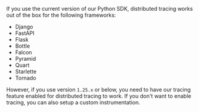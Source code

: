 If you use the current version of our Python SDK, distributed tracing works out of the box for the following frameworks:

- Django
- FastAPI
- Flask
- Bottle
- Falcon
- Pyramid
- Quart
- Starlette
- Tornado

However, if you use version `1.25.x` or below, you need to have our <PlatformLink to="/tracing/">tracing feature enabled</PlatformLink> for distributed tracing to work. If you don't want to enable tracing, you can also setup a <PlatformLink to="/tracing/trace-propagation/custom-instrumentation/">custom instrumentation</PlatformLink>.
